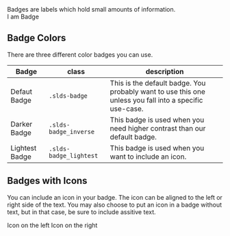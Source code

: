 
<div className="lead">
Badges are labels which hold small amounts of information.
</div>

<CodeView toggleCode={false}>
  <Badge>I am Badge</Badge>
</CodeView>

## Badge Colors

There are three different color badges you can use.

| Badge | class | description |
| ----- | ----- | ----------- |
| <Badge key="1">Defaut Badge</Badge>| `.slds-badge`| This is the default badge. You probably want to use this one unless you fall into a specific use-case.|
| <InverseBadge key="2">Darker Badge</InverseBadge>| `.slds-badge_inverse`| This badge is used when you need higher contrast than our default badge.|
| <LightBadge key="3">Lightest Badge</LightBadge>| `.slds-badge_lightest`| This badge is used when you want to include an icon.|

## Badges with Icons

You can include an icon in your badge. The icon can be aligned to the left or right side of the text. You may also choose to put an icon in a badge without text, but in that case, be sure to include assitive text.

<LightBadge>
  <UtilityIcon
    containerClassName="slds-m-right_xx-small"
    className="slds-icon_xx-small slds-icon-text-default"
    assistiveText={false}
    symbol="world"
  />
  Icon on the left
</LightBadge>

<LightBadge>
  Icon on the right
  <UtilityIcon
    containerClassName="slds-m-left_xx-small"
    className="slds-icon_xx-small slds-icon-text-default"
    assistiveText={false}
    symbol="world"
  />
</LightBadge>
